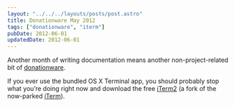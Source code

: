 ```yaml
---
layout: "../../../layouts/posts/post.astro"
title: Donationware May 2012
tags: ["donationware", "iterm"]
pubDate: 2012-06-01
updatedDate: 2012-06-01
---
```


Another month of writing documentation means another non-project-related bit of [donationware](/notes/donationware/).

If you ever use the bundled OS X Terminal app, you should probably stop what you’re doing right now and download the free [iTerm2](http://www.iterm2.com/) (a fork of the now-parked [iTerm](http://iterm.sourceforge.net/)).
